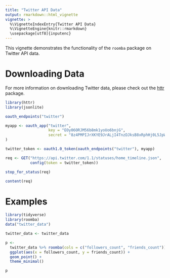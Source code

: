```yaml
---
title: "Twitter API Data"
output: rmarkdown::html_vignette
vignette: >
  %\VignetteIndexEntry{Twitter API Data}
  %\VignetteEngine{knitr::rmarkdown}
  \usepackage[utf8]{inputenc}
---
```


This vignette demonstrates the functionality of the `roomba` package on Twitter API data.

# Downloading Data

For more information on downloading Twitter data, please check out the [httr](https://github.com/r-lib/httr/blob/master/demo/oauth1-twitter.r) package.

```r
library(httr)
library(jsonlite)

oauth_endpoints("twitter")

myapp <- oauth_app("twitter",
                   key = "EOy06ORJM56b8mk1yoUo6bnjG",
                   secret = "8z4PMPIJrXKYE9JrALjI4TnzDJksB8xRphHj0L5JpWpSiEtbs6"
)

twitter_token <- oauth1.0_token(oauth_endpoints("twitter"), myapp)

req <- GET("https://api.twitter.com/1.1/statuses/home_timeline.json",
           config(token = twitter_token))

stop_for_status(req)

content(req)
```

# Examples

```r
library(tidyverse)
library(roomba)
data("twitter_data")
```

```r
twitter_data <- twitter_data

p <-
  twitter_data %>% roomba(cols = c("followers_count", "friends_count")) %>% 
  ggplot(aes(x = followers_count, y = friends_count)) +
  geom_point() + 
  theme_minimal()

p
```
